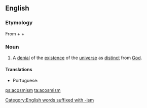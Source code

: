 ==English==

===Etymology===
From {{etyl|grc|en}} {{term|ἀ-||not|lang=grc|sc=polytonic}} + {{term|κόσμος||world|lang=grc|sc=polytonic}} + {{term|ism|lang=en}}

===Noun===
{{en-noun|-}}

# A [[denial]] of the [[existence]] of the [[universe]] as [[distinct]] from [[God]].

====Translations====
{{trans-top|denial of the existence of the universe as distinct from God}}
* Portuguese: {{t|pt|acosmismo|m}}
{{trans-mid}}
{{trans-bottom}}

[[Category:English words suffixed with -ism]]

[[ps:acosmism]]
[[ta:acosmism]]